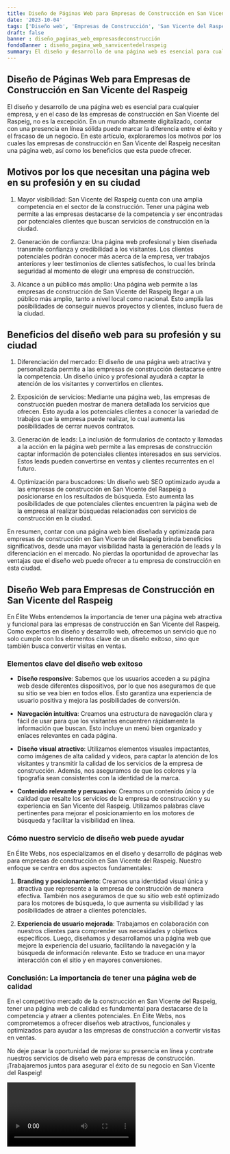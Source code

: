 ```yaml
---
title: Diseño de Páginas Web para Empresas de Construcción en San Vicente del Raspeig
date: '2023-10-04'
tags: ['Diseño web', 'Empresas de Construcción', 'San Vicente del Raspeig']
draft: false
banner : diseño_paginas_web_empresasdeconstrucción
fondoBanner : diseño_pagina_web_sanvicentedelraspeig
summary: El diseño y desarrollo de una página web es esencial para cualquier empresa, y en el caso de las empresas de construcción en San Vicente del Raspeig, no es la excepción. En un mundo altamente digitalizado, contar con una presencia en línea sólida puede marcar la diferencia entre el éxito y el fracaso de un negocio. En este artículo, exploraremos los motivos por los cuales las empresas de construcción en San Vicente del Raspeig necesitan una página web, así como los beneficios que esta puede ofrecer.
---
```


## Diseño de Páginas Web para Empresas de Construcción en San Vicente del Raspeig

El diseño y desarrollo de una página web es esencial para cualquier empresa, y en el caso de las empresas de construcción en San Vicente del Raspeig, no es la excepción. En un mundo altamente digitalizado, contar con una presencia en línea sólida puede marcar la diferencia entre el éxito y el fracaso de un negocio. En este artículo, exploraremos los motivos por los cuales las empresas de construcción en San Vicente del Raspeig necesitan una página web, así como los beneficios que esta puede ofrecer.

## Motivos por los que necesitan una página web en su profesión y en su ciudad

1. Mayor visibilidad: San Vicente del Raspeig cuenta con una amplia competencia en el sector de la construcción. Tener una página web permite a las empresas destacarse de la competencia y ser encontradas por potenciales clientes que buscan servicios de construcción en la ciudad.

2. Generación de confianza: Una página web profesional y bien diseñada transmite confianza y credibilidad a los visitantes. Los clientes potenciales podrán conocer más acerca de la empresa, ver trabajos anteriores y leer testimonios de clientes satisfechos, lo cual les brinda seguridad al momento de elegir una empresa de construcción.

3. Alcance a un público más amplio: Una página web permite a las empresas de construcción de San Vicente del Raspeig llegar a un público más amplio, tanto a nivel local como nacional. Esto amplía las posibilidades de conseguir nuevos proyectos y clientes, incluso fuera de la ciudad.

## Beneficios del diseño web para su profesión y su ciudad

1. Diferenciación del mercado: El diseño de una página web atractiva y personalizada permite a las empresas de construcción destacarse entre la competencia. Un diseño único y profesional ayudará a captar la atención de los visitantes y convertirlos en clientes.

2. Exposición de servicios: Mediante una página web, las empresas de construcción pueden mostrar de manera detallada los servicios que ofrecen. Esto ayuda a los potenciales clientes a conocer la variedad de trabajos que la empresa puede realizar, lo cual aumenta las posibilidades de cerrar nuevos contratos.

3. Generación de leads: La inclusión de formularios de contacto y llamadas a la acción en la página web permite a las empresas de construcción captar información de potenciales clientes interesados en sus servicios. Estos leads pueden convertirse en ventas y clientes recurrentes en el futuro.

4. Optimización para buscadores: Un diseño web SEO optimizado ayuda a las empresas de construcción en San Vicente del Raspeig a posicionarse en los resultados de búsqueda. Esto aumenta las posibilidades de que potenciales clientes encuentren la página web de la empresa al realizar búsquedas relacionadas con servicios de construcción en la ciudad.

En resumen, contar con una página web bien diseñada y optimizada para empresas de construcción en San Vicente del Raspeig brinda beneficios significativos, desde una mayor visibilidad hasta la generación de leads y la diferenciación en el mercado. No pierdas la oportunidad de aprovechar las ventajas que el diseño web puede ofrecer a tu empresa de construcción en esta ciudad.

<GifSeo />

<Cta />

## Diseño Web para Empresas de Construcción en San Vicente del Raspeig

En Élite Webs entendemos la importancia de tener una página web atractiva y funcional para las empresas de construcción en San Vicente del Raspeig. Como expertos en diseño y desarrollo web, ofrecemos un servicio que no solo cumple con los elementos clave de un diseño exitoso, sino que también busca convertir visitas en ventas.

### Elementos clave del diseño web exitoso

- **Diseño responsive**: Sabemos que los usuarios acceden a su página web desde diferentes dispositivos, por lo que nos aseguramos de que su sitio se vea bien en todos ellos. Esto garantiza una experiencia de usuario positiva y mejora las posibilidades de conversión.

- **Navegación intuitiva**: Creamos una estructura de navegación clara y fácil de usar para que los visitantes encuentren rápidamente la información que buscan. Esto incluye un menú bien organizado y enlaces relevantes en cada página.

- **Diseño visual atractivo**: Utilizamos elementos visuales impactantes, como imágenes de alta calidad y videos, para captar la atención de los visitantes y transmitir la calidad de los servicios de la empresa de construcción. Además, nos aseguramos de que los colores y la tipografía sean consistentes con la identidad de la marca.

- **Contenido relevante y persuasivo**: Creamos un contenido único y de calidad que resalte los servicios de la empresa de construcción y su experiencia en San Vicente del Raspeig. Utilizamos palabras clave pertinentes para mejorar el posicionamiento en los motores de búsqueda y facilitar la visibilidad en línea.

### Cómo nuestro servicio de diseño web puede ayudar

En Élite Webs, nos especializamos en el diseño y desarrollo de páginas web para empresas de construcción en San Vicente del Raspeig. Nuestro enfoque se centra en dos aspectos fundamentales:

1. **Branding y posicionamiento**: Creamos una identidad visual única y atractiva que represente a la empresa de construcción de manera efectiva. También nos aseguramos de que su sitio web esté optimizado para los motores de búsqueda, lo que aumenta su visibilidad y las posibilidades de atraer a clientes potenciales.

2. **Experiencia de usuario mejorada**: Trabajamos en colaboración con nuestros clientes para comprender sus necesidades y objetivos específicos. Luego, diseñamos y desarrollamos una página web que mejore la experiencia del usuario, facilitando la navegación y la búsqueda de información relevante. Esto se traduce en una mayor interacción con el sitio y en mayores conversiones.

### Conclusión: La importancia de tener una página web de calidad

En el competitivo mercado de la construcción en San Vicente del Raspeig, tener una página web de calidad es fundamental para destacarse de la competencia y atraer a clientes potenciales. En Élite Webs, nos comprometemos a ofrecer diseños web atractivos, funcionales y optimizados para ayudar a las empresas de construcción a convertir visitas en ventas.

No deje pasar la oportunidad de mejorar su presencia en línea y contrate nuestros servicios de diseño web para empresas de construcción. ¡Trabajaremos juntos para asegurar el éxito de su negocio en San Vicente del Raspeig!

<Video />

<CtaBot job='Empresas de Construcción' city='San Vicente del Raspeig'/>

<Gmaps query='San Vicente del Raspeig+españa+maps' />